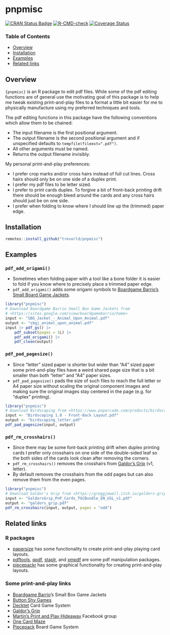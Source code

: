 # pnpmisc

[![CRAN Status Badge](https://www.r-pkg.org/badges/version/pnpmisc)](https://cran.r-project.org/package=pnpmisc)
[![R-CMD-check](https://github.com/trevorld/pnpmisc/workflows/R-CMD-check/badge.svg)](https://github.com/trevorld/pnpmisc/actions)
[![Coverage Status](https://codecov.io/gh/trevorld/pnpmisc/branch/main/graph/badge.svg)](https://app.codecov.io/gh/trevorld/pnpmisc)

### Table of Contents

* [Overview](#overview)
* [Installation](#installation)
* [Examples](#examples)
* [Related links](#related)

## <a name="overview">Overview</a>

`{pnpmisc}` is an R package to edit pdf files.
While some of the pdf editing functions are of general use the motivating goal of this package
is to help me tweak existing print-and-play files to a format a little
bit easier for me to physically manufacture using my preferred techniques and tools.

The pdf editing functions in this package have the following conventions which allow them to be chained:

* The input filename is the first positional argument.
* The output filename is the second positional argument and if unspecified defaults to `tempfile(fileext=".pdf")`.
* All other arguments must be named.
* Returns the output filename invisibly.

My personal print-and-play preferences:

* I prefer crop marks and/or cross hairs instead of full cut lines.  Cross hairs should only be on one side of a duplex print.
* I prefer my pdf files to be letter sized.
* I prefer to print cards duplex.  To forgive a bit of front-back printing drift there should be enough bleed around the cards and any cross hairs should just be on one side.
* I prefer when folding to know where I should line up the (trimmed) paper edge.

## <a name="installation">Installation</a>

```r
remotes::install_github("trevorld/pnpmisc")
```

## <a name="examples">Examples</a>

### `pdf_add_origami()`

* Sometimes when folding paper with a tool like a bone folder it is easier to fold if you
know where to precisely place a trimmed paper edge.
* `pdf_add_origami()` adds some origami symbols to
[Boardgame Barrio's Small Board Game Jackets](https://sites.google.com/view/boardgamebarrio/home).

```r
library("pnpmisc")
# Download Boardgame Barrio Small Box Game Jackets from
# <https://sites.google.com/view/boardgamebarrio/home>
input <- "SBG_Jacket_-_Animal_Upon_Animal.pdf"
output <- "sbgj_animal_upon_animal.pdf"
input |> pdf_gs() |>
    pdf_subset(pages = 1L) |>
    pdf_add_origami() |>
    pdf_clean(output)
```

### `pdf_pad_pagesize()`

* Since "letter" sized paper is shorter but wider than "A4" sized paper some print-and-play files have a
weird shared page size that is a bit smaller than both "letter" and "A4" paper sizes.
* `pdf_pad_pagesize()` pads the size of such files to reach the full letter or A4 paper size without scaling the original component images and making sure the original images stay centered in the page (e.g. for "duplex" printing).

```r
library("pnpmisc")
# Download Birdscaping from <https://www.pnparcade.com/products/birdscaping>
input <- "Birdscaping 1.8 - Front-Back Layout.pdf"
output <- "birdscaping_letter.pdf"
pdf_pad_pagesize(input, output)
```

### `pdf_rm_crosshairs()`

* Since there may be some font-back printing drift when duplex printing cards
  I prefer only crosshairs on one side of the double-sided leaf so the both sides of the cards look clean after removing the corners.
* `pdf_rm_crosshairs()` removes the crosshairs from [Galdor's Grip](https://greggjewell.itch.io/galdors-grip) (v1, letter).
* By default removes the crosshairs from the odd pages but can also remove them from the even pages.

```r
library("pnpmisc")
# Download Galdor's Grip from <https://greggjewell.itch.io/galdors-grip>
input <- "GaldorsGrip_PnP_Cards_TGCBundle_EN_USL_v1.pdf"
output <- "galdors_grip.pdf"
pdf_rm_crosshairs(input, output, pages = "odd")
```

## <a name="related">Related links</a>

### R packages

* [papersize](https://github.com/elipousson/papersize) has some functionality to create print-and-play playing card layouts.
* [pdftools](https://github.com/ropensci/pdftools), [qpdf](https://github.com/ropensci/qpdf), [staplr](https://github.com/pridiltal/staplr), and [xmpdf](https://github.com/trevorld/r-xmpdf) are some pdf manipulation packages.
* [piecepackr](https://github.com/piecepackr/piecepackr) has some graphical functionality for creating print-and-play layouts.

### Some print-and-play links

* [Boardgame Barrio](https://sites.google.com/view/boardgamebarrio)'s Small Box Game Jackets
* [Button Shy Games](https://buttonshygames.com/)
* [Decktet](https://www.decktet.com/) Card Game System
* [Galdor's Grip](https://greggjewell.itch.io/galdors-grip)
* [Martin's Print and Play Hideaway](https://www.facebook.com/groups/pnphideaway/) Facebook group
* [One Card Maze](https://onecardmaze.com/)
* [Piecepack](https://ludism.org/ppwiki/Downloadable_Piecepack_Sets) Board Game System
